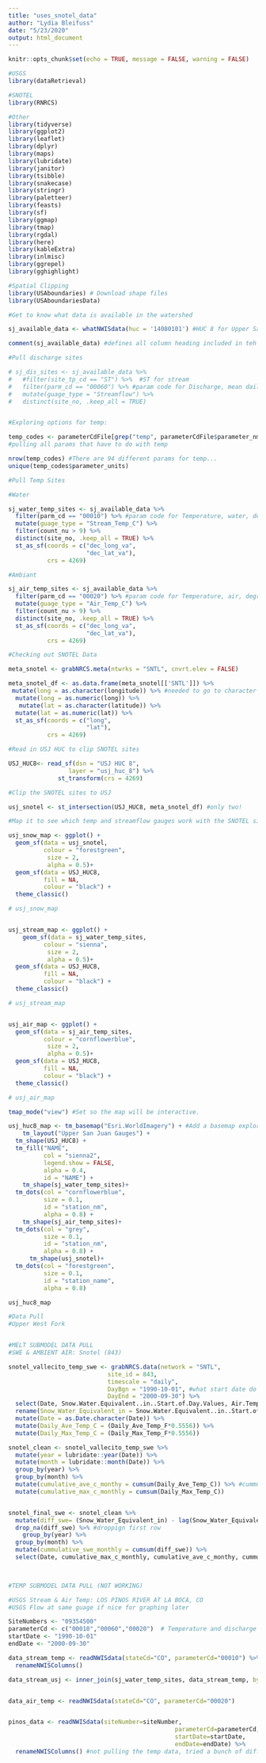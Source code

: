 ```yaml
---
title: "uses_snotel_data"
author: "Lydia Bleifuss"
date: "5/23/2020"
output: html_document
---
```



```r
knitr::opts_chunk$set(echo = TRUE, message = FALSE, warning = FALSE)
```

```r
#USGS
library(dataRetrieval)

#SNOTEL
library(RNRCS)

#Other 
library(tidyverse)
library(ggplot2)
library(leaflet)
library(dplyr)
library(maps)
library(lubridate)
library(janitor)
library(tsibble)
library(snakecase)
library(stringr)
library(paletteer)
library(feasts)
library(sf)
library(ggmap)
library(tmap)
library(rgdal)
library(here)
library(kableExtra)
library(inlmisc)
library(ggrepel)
library(gghighlight)

#Spatial Clipping 
library(USAboundaries) # Download shape files
library(USAboundariesData)
```


```r

#Get to know what data is available in the watershed

sj_available_data <- whatNWISdata(huc = '14080101') #HUC 8 for Upper San Juan 

comment(sj_available_data) #defines all column heading included in teh dataset 

#Pull discharge sites

# sj_dis_sites <- sj_available_data %>% 
#   #filter(site_tp_cd == "ST") %>%  #ST for stream
#   filter(parm_cd == "00060") %>% #param code for Discharge, mean daily (cfs)
#   mutate(guage_type = "Streamflow") %>% 
#   distinct(site_no, .keep_all = TRUE)


#Exploring options for temp: 

temp_codes <- parameterCdFile[grep("temp", parameterCdFile$parameter_nm, ignore.case = TRUE),] 
#pulling all params that have to do with temp

nrow(temp_codes) #There are 94 different params for temp...
unique(temp_codes$parameter_units) 

#Pull Temp Sites

#Water

sj_water_temp_sites <- sj_available_data %>% 
  filter(parm_cd == "00010") %>% #param code for Temperature, water, degrees C
  mutate(guage_type = "Stream_Temp_C") %>% 
  filter(count_nu > 9) %>% 
  distinct(site_no, .keep_all = TRUE) %>% 
  st_as_sf(coords = c("dec_long_va",
                      "dec_lat_va"), 
           crs = 4269)

#Ambiant

sj_air_temp_sites <- sj_available_data %>% 
  filter(parm_cd == "00020") %>% #param code for Temperature, air, degrees C
  mutate(guage_type = "Air_Temp_C") %>% 
  filter(count_nu > 9) %>% 
  distinct(site_no, .keep_all = TRUE) %>% 
  st_as_sf(coords = c("dec_long_va",
                      "dec_lat_va"), 
           crs = 4269)

```

```r
#Checking out SNOTEL Data

meta_snotel <- grabNRCS.meta(ntwrks = "SNTL", cnvrt.elev = FALSE) 

meta_snotel_df <- as.data.frame(meta_snotel[['SNTL']]) %>% 
 mutate(long = as.character(longitude)) %>% #needed to go to character first then numberic, not sure why but it was being weird 
  mutate(long = as.numeric(long)) %>% 
   mutate(lat = as.character(latitude)) %>% 
  mutate(lat = as.numeric(lat)) %>% 
  st_as_sf(coords = c("long",
                      "lat"), 
           crs = 4269)

#Read in USJ HUC to clip SNOTEL sites

USJ_HUC8<- read_sf(dsn = "USJ HUC 8",
                 layer = "usj_huc_8") %>% 
              st_transform(crs = 4269)

#Clip the SNOTEL sites to USJ 

usj_snotel <- st_intersection(USJ_HUC8, meta_snotel_df) #only two! 

```

```r
#Map it to see which temp and streamflow gauges work with the SNOTEL sites

usj_snow_map <- ggplot() +
  geom_sf(data = usj_snotel,
          colour = "forestgreen", 
           size = 2,
           alpha = 0.5)+
  geom_sf(data = USJ_HUC8,
          fill = NA,
          colour = "black") +
  theme_classic()

# usj_snow_map


usj_stream_map <- ggplot() +
    geom_sf(data = sj_water_temp_sites,
          colour = "sienna", 
           size = 2,
           alpha = 0.5)+
  geom_sf(data = USJ_HUC8,
          fill = NA,
          colour = "black") +
  theme_classic()

# usj_stream_map


usj_air_map <- ggplot() +
  geom_sf(data = sj_air_temp_sites,
          colour = "cornflowerblue", 
           size = 2,
           alpha = 0.5)+
  geom_sf(data = USJ_HUC8,
          fill = NA,
          colour = "black") +
  theme_classic()

# usj_air_map
```

```r
tmap_mode("view") #Set so the map will be interactive.

usj_huc8_map <- tm_basemap("Esri.WorldImagery") + #Add a basemap explored previously in mapview.
    tm_layout("Upper San Juan Gauges") +
  tm_shape(USJ_HUC8) +
  tm_fill("NAME",
          col = "sienna2",
          legend.show = FALSE,
          alpha = 0.4,
          id = "NAME") +
    tm_shape(sj_water_temp_sites)+
  tm_dots(col = "cornflowerblue",
          size = 0.1,
          id = "station_nm",
          alpha = 0.8) +
    tm_shape(sj_air_temp_sites)+
  tm_dots(col = "grey",
          size = 0.1,
          id = "station_nm",
          alpha = 0.8) +
      tm_shape(usj_snotel)+
  tm_dots(col = "forestgreen",
          size = 0.1,
          id = "station_name",
          alpha = 0.8)

usj_huc8_map

```


```r
#Data Pull 
#Upper West Fork


#MELT SUBMODEL DATA PULL 
#SWE & AMBIENT AIR: Snotel (843) 

snotel_vallecito_temp_swe <- grabNRCS.data(network = "SNTL", 
                            site_id = 843,
                            timescale = "daily", 
                            DayBgn = "1990-10-01", #what start date do we want? 
                            DayEnd = "2000-09-30") %>% 
  select(Date, Snow.Water.Equivalent..in..Start.of.Day.Values, Air.Temperature.Average..degF., Air.Temperature.Maximum..degF.) %>% 
  rename(Snow_Water_Equivalent_in = Snow.Water.Equivalent..in..Start.of.Day.Values, Daily_Ave_Temp_F = Air.Temperature.Average..degF., Daily_Max_Temp_F = Air.Temperature.Maximum..degF.)%>% 
  mutate(Date = as.Date.character(Date)) %>% 
  mutate(Daily_Ave_Temp_C = (Daily_Ave_Temp_F*0.5556)) %>% 
  mutate(Daily_Max_Temp_C = (Daily_Max_Temp_F*0.5556))

snotel_clean <- snotel_vallecito_temp_swe %>% 
  mutate(year = lubridate::year(Date)) %>% 
  mutate(month = lubridate::month(Date)) %>% 
  group_by(year) %>% 
  group_by(month) %>% 
  mutate(cumulative_ave_c_monthy = cumsum(Daily_Ave_Temp_C)) %>% #cummualative by ave daily (for each month)
  mutate(cumulative_max_c_monthly = cumsum(Daily_Max_Temp_C)) 


snotel_final_swe <- snotel_clean %>% 
  mutate(diff_swe= (Snow_Water_Equivalent_in) - lag(Snow_Water_Equivalent_in)) %>% 
  drop_na(diff_swe) %>% #droppign first row 
    group_by(year) %>% 
  group_by(month) %>% 
  mutate(cummulative_swe_monthly = cumsum(diff_swe)) %>% 
  select(Date, cumulative_max_c_monthly, cumulative_ave_c_monthy, cummulative_swe_monthly)
  


#TEMP SUBMODEL DATA PULL (NOT WORKING)

#USGS Stream & Air Temp: LOS PINOS RIVER AT LA BOCA, CO
#USGS Flow at same guage if nice for graphing later 

SiteNumbers <- "09354500"
parameterCd <- c("00010","00060","00020")  # Temperature and discharge
startDate <- "1990-10-01"
endDate <- "2000-09-30"

data_stream_temp <- readNWISdata(stateCd="CO", parameterCd="00010") %>% 
  renameNWISColumns()

data_stream_usj <- inner_join(sj_water_temp_sites, data_stream_temp, by = "site_no") #wow one measurement, great, why does it say there are over 2,000 WHERE ARE THEY 


data_air_temp <- readNWISdata(stateCd="CO", parameterCd="00020")


pinos_data <- readNWISdata(siteNumber=siteNumber, 
                                               parameterCd=parameterCd, 
                                               startDate=startDate, 
                                               endDate=endDate) %>% 
  renameNWISColumns() #not pulling the temp data, tried a bunch of different methods, not sure why

```

